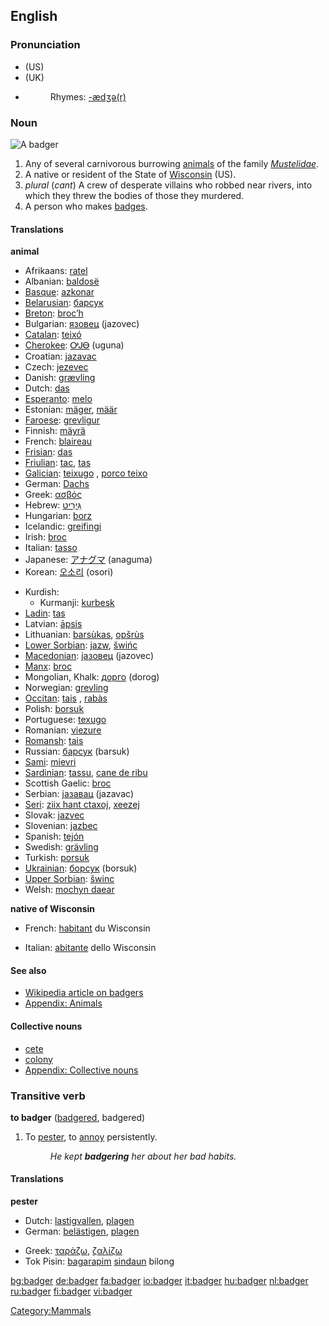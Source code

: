 ==English==
[[Category:Mammals]]

===Pronunciation===
*(US) {{IPA|/'bæʤəɻ/}}
*(UK) {{IPA|/'bæʤə(r)/}}
*{{audio|en-us-badger.ogg|Audio (US)}}
*:Rhymes: [[Rhymes:English:-ædʒə(r)|-ædʒə(r)]]

===Noun===
[[Image:Badger.png|thumbnail|right|A badger]]
{{en-noun}}

# Any of several carnivorous burrowing [[animal]]s of the family ''[[Mustelidae]]''.
# A native or resident of the State of [[Wisconsin]] (US).
# ''plural'' {{vulgar}} (''cant'') A crew of desperate villains who robbed near rivers, into which they threw the bodies of those they murdered.
# A person who makes [http://www.weebadgers.com badges].

====Translations====
'''animal'''
{{top}}
*Afrikaans: [[ratel]]
*Albanian: [[baldosë]] {{f}}
*[[Basque]]: [[azkonar]]
*[[Belarusian]]: [[барсук]] {{m}}
*[[Breton]]: [[broc’h]] {{g|Breton}}
*Bulgarian: [[язовец]] (jazovec) {{m}}
*[[Catalan]]: [[teixó]] {{m}}
*[[Cherokee]]: [[ᎤᎫᎾ]] (uguna)
*Croatian: [[jazavac]] {{m}}
*Czech: [[jezevec]] {{m}}
*Danish: [[grævling]] {{g|Danish}}
*Dutch: [[das]] {{m}}
*[[Esperanto]]: [[melo]]
*Estonian: [[mäger]], [[määr]]
*[[Faroese]]: [[grevligur]] {{g|Faroese}}
*Finnish: [[mäyrä]]
*French: [[blaireau]] {{m}}
*[[Frisian]]: [[das]] {{g|Frisian}}
*[[Friulian]]: [[tac]], [[tas]]
*[[Galician]]: [[teixugo]] {{m}}, [[porco teixo]] {{m}}
*German: [[Dachs]] {{m}}
*Greek: [[ασβός]] {{m}}
*Hebrew: [[גיריט|גִּירִיט]] {{f}}
*Hungarian: [[borz]]
*Icelandic: [[greifingi]] {{m}}
*Irish: [[broc]] {{g|Irish}}
*Italian: [[tasso]] {{m}}
*Japanese: [[アナグマ]] (anaguma)
*Korean:  [[오소리]] (osori)
{{mid}}
*Kurdish:
**Kurmanji: [[kurbeşk]]
*[[Ladin]]: [[tas]]
*Latvian: [[āpsis]] {{g|Latvian}}
*Lithuanian: [[barsùkas]], [[opšrùs]] {{g|Lithuanian}}
*[[Lower Sorbian]]: [[jazw]], [[šwińc]]
*[[Macedonian]]: [[jазовец]] (jazovec) {{m}}
*[[Manx]]: [[broc]]
*Mongolian, Khalk: [[дорго]] (dorog)
*Norwegian: [[grevling]] {{g|Norwegian}}
*[[Occitan]]: [[tais]] {{m}}, [[rabàs]] {{m}}
*Polish: [[borsuk]] {{m}}
*Portuguese: [[texugo]] {{m}}
*Romanian: [[viezure]] {{g|Romanian}}
*[[Romansh]]: [[tais]]
*Russian: [[барсук]] (barsuk) {{m}}
*[[Sami]]: [[mievri]]
*[[Sardinian]]: [[tassu]], [[cane de ribu]]
*Scottish Gaelic: [[broc]] {{g|Scottish Gaelic}}
*Serbian: [[jазавац]] (jazavac) {{m}}
*[[Seri]]: [[ziix hant ctaxoj]], [[xeezej]]
*Slovak: [[jazvec]] {{m}}
*Slovenian: [[jazbec]] {{m}}
*Spanish: [[tejón]] {{m}}
*Swedish: [[grävling]] {{c}}
*Turkish: [[porsuk]]
*[[Ukrainian]]: [[борсук]] (borsuk) {{m}}
*[[Upper Sorbian]]: [[šwinc]] {{m}}
*Welsh: [[mochyn daear]] {{g|Welsh}}
{{bottom}}

'''native of Wisconsin'''
{{top}}
*French: [[habitant]] {{m}} du Wisconsin
{{mid}}
*Italian: [[abitante]] {{m}} dello Wisconsin
{{bottom}}

====See also====
*[[w:Badger (animal)|Wikipedia article on badgers]]
*[[Appendix: Animals]]

====Collective nouns====
*[[cete]]
*[[colony]]
*[[Appendix: Collective nouns]]

===Transitive verb===
'''to badger''' ([[badgered]], badgered)
# To [[pester]], to [[annoy]] persistently.
#:''He kept '''badgering''' her about her bad habits.''

====Translations====
'''pester'''
{{top}}
*Dutch: [[lastigvallen]], [[plagen]]
*German: [[belästigen]], [[plagen]]
{{mid}}
*Greek: [[ταράζω]], [[ζαλίζω]]
*Tok Pisin: [[bagarapim]] [[sindaun]] bilong<!-- if these words make up a single idiom, they should be wikified as a single entity-->
{{bottom}}

[[bg:badger]]
[[de:badger]]
[[fa:badger]]
[[io:badger]]
[[it:badger]]
[[hu:badger]]
[[nl:badger]]
[[ru:badger]]
[[fi:badger]]
[[vi:badger]]